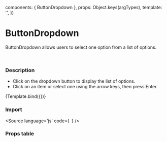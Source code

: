 

<Meta 
  title="Components/Form/ButtonDropdown" 
  component={ButtonDropdown}
/>

  components: { ButtonDropdown },
  props:      Object.keys(argTypes),
  template:   '<ButtonDropdown v-bind="$props" />',
})


# ButtonDropdown

ButtonDropdown allows users to select one option from a list of options.

<br/>

### Description

- Click on the dropdown button to display the list of options.
- Click on an item or select one using the arrow keys, then press Enter.

<Canvas>
  <Story
    name="ButtonDropdown"
    args={{
        buttonLabel:     'Option',
        dropdownOptions: ['Option', 'Option1'],
        size:            'sm'
    }}>
    {Template.bind({})}
  </Story>
  
</Canvas>


### Import

<Source
  language='js'
  code={`
  `}
/>

### Props table

<ArgsTable of={ButtonDropdown} />

